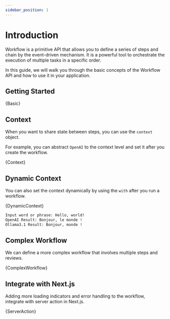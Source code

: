 ```yaml
---
sidebar_position: 1
---
```



# Introduction

Workflow is a primitive API that allows you to define a series of steps and chain by the event-driven mechanism.
It is a powerful tool to orchestrate the execution of multiple tasks in a specific order.

In this guide, we will walk you through the basic concepts of the Workflow API and how to use it in your application.

## Getting Started

<CodeBlock language="ts">{Basic}</CodeBlock>

## Context

When you want to share state between steps, you can use the `context` object.

For example, you can abstract `OpenAI` to the context level and set it after you create the workflow.

<CodeBlock language="ts">{Context}</CodeBlock>

## Dynamic Context

You can also set the context dynamically by using the `with` after you run a workflow.

<CodeBlock language="ts">{DynamicContext}</CodeBlock>

```txt
Input word or phrase: Hello, world!
OpenAI Result: Bonjour, le monde !
Ollama3.1 Result: Bonjour, monde !
```

## Complex Workflow

We can define a more complex workflow that involves multiple steps and reviews.

<CodeBlock language="ts">{ComplexWorkflow}</CodeBlock>

## Integrate with Next.js

Adding more loading indicators and error handling to the workflow, integrate with server action in Next.js.

<CodeBlock language="tsx">{ServerAction}</CodeBlock>
